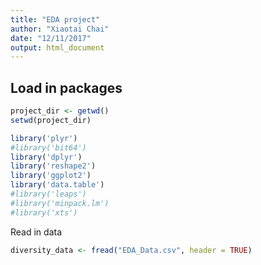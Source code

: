 ```yaml
---
title: "EDA project"
author: "Xiaotai Chai"
date: "12/11/2017"
output: html_document
---
```

## Load in packages
```r
project_dir <- getwd()
setwd(project_dir)

library('plyr')
#library('bit64')
library('dplyr')
library('reshape2')
library('ggplot2')
library('data.table')
#library('leaps')
#library('minpack.lm')
#library('xts')
```

Read in data
```r
diversity_data <- fread("EDA_Data.csv", header = TRUE)
```


